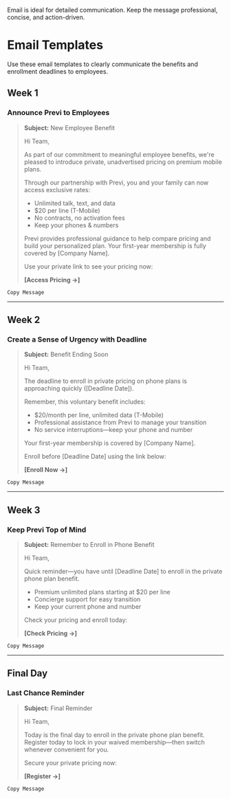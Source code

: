 
<ValidateCode />

<Note>Email is ideal for detailed communication. Keep the message professional, concise, and action-driven.</Note>
# Email Templates
Use these email templates to clearly communicate the benefits and enrollment deadlines to employees.

## Week 1
### Announce Previ to Employees

> **Subject:** New Employee Benefit
>
> Hi Team,
>
> As part of our commitment to meaningful employee benefits, we're pleased to introduce private, unadvertised pricing on premium mobile plans.
>
> Through our partnership with Previ, you and your family can now access exclusive rates:
>
> - Unlimited talk, text, and data
> - $20 per line (T-Mobile)
> - No contracts, no activation fees
> - Keep your phones & numbers
>
> Previ provides professional guidance to help compare pricing and build your personalized plan. Your first-year membership is fully covered by [Company Name].
>
> Use your private link to see your pricing now:
>
> **[Access Pricing →]**

`Copy Message`

---

## Week 2
### Create a Sense of Urgency with Deadline

> **Subject:** Benefit Ending Soon
>
> Hi Team,
>
> The deadline to enroll in private pricing on phone plans is approaching quickly ([Deadline Date]).
>
> Remember, this voluntary benefit includes:
>
> - $20/month per line, unlimited data (T-Mobile)
> - Professional assistance from Previ to manage your transition
> - No service interruptions—keep your phone and number
>
> Your first-year membership is covered by [Company Name].
>
> Enroll before [Deadline Date] using the link below:
>
> **[Enroll Now →]**

`Copy Message`

---

## Week 3
### Keep Previ Top of Mind

> **Subject:** Remember to Enroll in Phone Benefit
>
> Hi Team,
>
> Quick reminder—you have until [Deadline Date] to enroll in the private phone plan benefit.
>
> - Premium unlimited plans starting at $20 per line
> - Concierge support for easy transition
> - Keep your current phone and number
>
> Check your pricing and enroll today:
>
> **[Check Pricing →]**

`Copy Message`

---

## Final Day
### Last Chance Reminder

> **Subject:** Final Reminder
>
> Hi Team,
>
> Today is the final day to enroll in the private phone plan benefit. Register today to lock in your waived membership—then switch whenever convenient for you.
>
> Secure your private pricing now:
>
> **[Register →]**

`Copy Message`